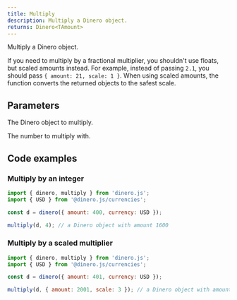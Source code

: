 ```yaml
---
title: Multiply
description: Multiply a Dinero object.
returns: Dinero<TAmount>
---
```


Multiply a Dinero object.

If you need to multiply by a fractional multiplier, you shouldn't use floats, but scaled amounts instead. For example, instead of passing `2.1`, you should pass `{ amount: 21, scale: 1 }`. When using scaled amounts, the function converts the returned objects to the safest scale.

## Parameters

<Parameters>

<Parameter name="multiplicand" type="Dinero<TAmount>" required={true}>

The Dinero object to multiply.

</Parameter>

<Parameter name="multiplier" type="ScaledAmount<TAmount> | TAmount" required={true}>

The number to multiply with.

</Parameter>

</Parameters>

## Code examples

### Multiply by an integer

```js
import { dinero, multiply } from 'dinero.js';
import { USD } from '@dinero.js/currencies';

const d = dinero({ amount: 400, currency: USD });

multiply(d, 4); // a Dinero object with amount 1600
```

### Multiply by a scaled multiplier

```js
import { dinero, multiply } from 'dinero.js';
import { USD } from '@dinero.js/currencies';

const d = dinero({ amount: 401, currency: USD });

multiply(d, { amount: 2001, scale: 3 }); // a Dinero object with amount 802401 and scale 5
```
